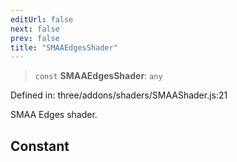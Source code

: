 ```yaml
---
editUrl: false
next: false
prev: false
title: "SMAAEdgesShader"
---
```


> `const` **SMAAEdgesShader**: `any`

Defined in: three/addons/shaders/SMAAShader.js:21

SMAA Edges shader.

## Constant
